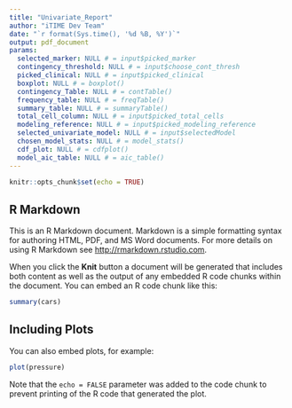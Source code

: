 ```yaml
---
title: "Univariate_Report"
author: "iTIME Dev Team"
date: "`r format(Sys.time(), '%d %B, %Y')`"
output: pdf_document
params:
  selected_marker: NULL # = input$picked_marker
  contingency_threshold: NULL # = input$choose_cont_thresh
  picked_clinical: NULL # = input$picked_clinical
  boxplot: NULL # = boxplot()
  contingency_Table: NULL # = contTable()
  frequency_table: NULL # = freqTable()
  summary_table: NULL # = summaryTable()
  total_cell_column: NULL # = input$picked_total_cells
  modeling_reference: NULL # = input$picked_modeling_reference
  selected_univariate_model: NULL # = input$selectedModel
  chosen_model_stats: NULL # = model_stats()
  cdf_plot: NULL # = cdfplot()
  model_aic_table: NULL # = aic_table()
---
```


```r
knitr::opts_chunk$set(echo = TRUE)
```

## R Markdown

This is an R Markdown document. Markdown is a simple formatting syntax for authoring HTML, PDF, and MS Word documents. For more details on using R Markdown see <http://rmarkdown.rstudio.com>.

When you click the **Knit** button a document will be generated that includes both content as well as the output of any embedded R code chunks within the document. You can embed an R code chunk like this:

```r
summary(cars)
```

## Including Plots

You can also embed plots, for example:

```r
plot(pressure)
```

Note that the `echo = FALSE` parameter was added to the code chunk to prevent printing of the R code that generated the plot.
